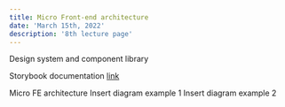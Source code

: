 ```yaml
---
title: Micro Front-end architecture
date: 'March 15th, 2022'
description: '8th lecture page'
---
```

Design system and component library

Storybook documentation <a href="https://uxsystem.blob.core.windows.net/%24web/index.html?path=/story/components-button--default" className="sb-link">link</a>

<div className='page8-microfe'>
  Micro FE architecture
  Insert diagram example 1
  Insert diagram example 2
</div>